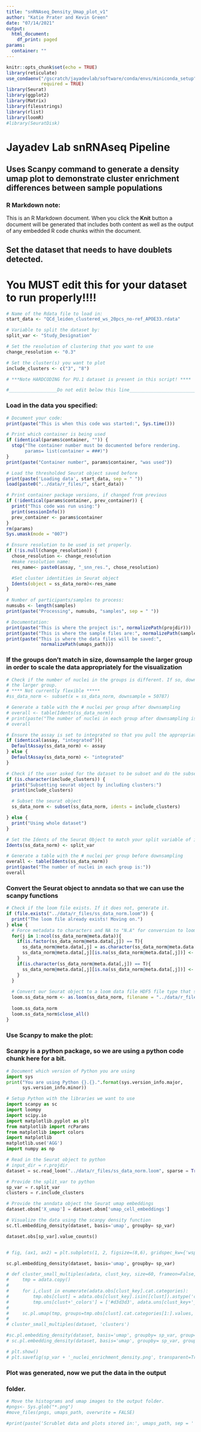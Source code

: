 ```yaml
---
title: "snRNAseq_Density_Umap_plot_v1"
author: "Katie Prater and Kevin Green"
date: "07/14/2021"
output:
  html_document:
    df_print: paged
params:
  container: ""
---
```


```r
knitr::opts_chunk$set(echo = TRUE)
library(reticulate)
use_condaenv("/gscratch/jayadevlab/software/conda/envs/miniconda_setup", 
             required = TRUE)
library(Seurat)
library(ggplot2)
library(Matrix)
library(filesstrings)
library(rlist)
library(loomR)
#library(SeuratDisk)
```
# Jayadev Lab snRNAseq Pipeline

## Uses Scanpy command to generate a density umap plot to demonstrate cluster enrichment differences between sample populations

### R Markdown note:
This is an R Markdown document. When you click the **Knit** button a document
will be generated that includes both content as well as the output of any
embedded R code chunks within the document.

## Set the dataset that needs to have doublets detected.
# You MUST edit this for your dataset to run properly!!!!
```r
# Name of the Rdata file to load in:
start_data <- "QCd_leiden_clustered_ws_20pcs_no-ref_APOE33.rdata"

# Variable to split the dataset by:
split_var <- "Study_Designation"

# Set the resolution of clustering that you want to use
change_resolution <- "0.3"

# Set the cluster(s) you want to plot
include_clusters <- c("3", "8")

# ***Note HARDCODING for PU.1 dataset is present in this script! ****

#__________________Do not edit below this line______________________________
```

### Load in the data you specified:
```r
# Document your code:
print(paste("This is when this code was started:", Sys.time()))

# Print which container is being used
if (identical(params$container, "")) {
  stop("The container number must be documented before rendering.
       params= list(container = ###)")
}
print(paste("Container number", params$container, "was used"))

# Load the thresholded Seurat object saved before
print(paste('Loading data', start_data, sep = " "))
load(paste0("../data/r_files/", start_data))

# Print container package versions, if changed from previous
if (!identical(params$container, prev_container)) {
  print("This code was run using:")
  print(sessionInfo())
  prev_container <- params$container
}
rm(params)
Sys.umask(mode = "007")

# Ensure resolution to be used is set properly.
if (!is.null(change_resolution)) {
  chose_resolution <- change_resolution
  #make resolution name:
  res_name<- paste0(assay, "_snn_res.", chose_resolution)

  #Set cluster identities in Seurat object
  Idents(object = ss_data_norm)<-res_name
}
```

```r
# Number of participants/samples to process:
numsubs <- length(samples)
print(paste("Processing", numsubs, "samples", sep = " "))

# Documentation:
print(paste("This is where the project is:", normalizePath(projdir)))
print(paste("This is where the sample files are:", normalizePath(sample_dir)))
print(paste("This is where the data files will be saved:",
             normalizePath(umaps_path)))
```

### If the groups don't match in size, downsample the larger group in order to scale the data appropriately for the visualization
```r

# Check if the number of nuclei in the groups is different. If so, downsample
# the larger group.
# **** Not currently flexible *****
#ss_data_norm <- subset(x = ss_data_norm, downsample = 50787)

# Generate a table with the # nuclei per group after downsampling
# overall <- table(Idents(ss_data_norm))
# print(paste("The number of nuclei in each group after downsampling is:"))
# overall

# Ensure the assay is set to integrated so that you pull the appropriate data
if (identical(assay, "integrated")){
  DefaultAssay(ss_data_norm) <- assay
} else {
  DefaultAssay(ss_data_norm) <- "integrated"
}

# Check if the user asked for the dataset to be subset and do the subset
if (is.character(include_clusters)) {
  print("Subsetting seurat object by including clusters:")
  print(include_clusters)

  # Subset the seurat object
  ss_data_norm <- subset(ss_data_norm, idents = include_clusters)

} else {
  print("Using whole dataset")
}

# Set the Idents of the Seurat Object to match your split variable of interest
Idents(ss_data_norm) <- split_var

# Generate a table with the # nuclei per group before downsampling
overall <- table(Idents(ss_data_norm))
print(paste("The number of nuclei in each group is:"))
overall

```

### Convert the Seurat object to anndata so that we can use the scanpy functions
```r
# Check if the loom file exists. If it does not, generate it.
if (file.exists("../data/r_files/ss_data_norm.loom")) {
  print("The loom file already exists! Moving on.")
} else {
  # Force metadata to characters and NA to "N.A" for conversion to loom
  for(j in 1:ncol(ss_data_norm@meta.data)){
    if(is.factor(ss_data_norm@meta.data[,j]) == T){
      ss_data_norm@meta.data[,j] = as.character(ss_data_norm@meta.data[,j]) # Force the variable type to be character
      ss_data_norm@meta.data[,j][is.na(ss_data_norm@meta.data[,j])] <- "N.A"
    }
    if(is.character(ss_data_norm@meta.data[,j]) == T){
      ss_data_norm@meta.data[,j][is.na(ss_data_norm@meta.data[,j])] <- "N.A"
    }
  }
  
  # Convert our Seurat object to a loom data file HDF5 file type that scanpy can read
  loom.ss_data_norm <- as.loom(ss_data_norm, filename = "../data/r_files/ss_data_norm.loom", verbose = FALSE)
  
  loom.ss_data_norm
  loom.ss_data_norm$close_all()
}

```

### Use Scanpy to make the plot:
### Scanpy is a python package, so we are using a python code chunk here for a bit.
```python
# Document which version of Python you are using
import sys
print("You are using Python {}.{}.".format(sys.version_info.major,
      sys.version_info.minor))

# Setup Python with the libraries we want to use
import scanpy as sc
import loompy
import scipy.io
import matplotlib.pyplot as plt
from matplotlib import rcParams
from matplotlib import colors
import matplotlib
matplotlib.use('AGG')
import numpy as np

# Read in the Seurat object to python
# input_dir = r.projdir
dataset = sc.read_loom("../data/r_files/ss_data_norm.loom", sparse = True, cleanup = False)

# Provide the split_var to python
sp_var = r.split_var
clusters = r.include_clusters

# Provide the anndata object the Seurat umap embeddings
dataset.obsm['X_umap'] = dataset.obsm['umap_cell_embeddings']

# Visualize the data using the scanpy density function
sc.tl.embedding_density(dataset, basis='umap', groupby= sp_var)

dataset.obs[sp_var].value_counts()


# fig, (ax1, ax2) = plt.subplots(1, 2, figsize=(8,6), gridspec_kw={'wspace':0.9})

sc.pl.embedding_density(dataset, basis='umap', groupby= sp_var)

# def cluster_small_multiples(adata, clust_key, size=60, frameon=False, legend_loc=None, **kwargs):
#     tmp = adata.copy()
# 
#     for i,clust in enumerate(adata.obs[clust_key].cat.categories):
#         tmp.obs[clust] = adata.obs[clust_key].isin([clust]).astype('category')
#         tmp.uns[clust+'_colors'] = ['#d3d3d3', adata.uns[clust_key+'_colors'][i]]
# 
#     sc.pl.umap(tmp, groups=tmp.obs[clust].cat.categories[1:].values, color=adata.obs[clust_key].cat.categories.tolist(), size=size, frameon=frameon, legend_loc=legend_loc, **kwargs)
# 
# cluster_small_multiples(dataset, 'clusters')

#sc.pl.embedding_density(dataset, basis='umap', groupby= sp_var, group=[[c] for c in dataset.obs[clusters].cat.categories])
# sc.pl.embedding_density(dataset, basis='umap', groupby= sp_var, group='AD')

# plt.show()
# plt.savefig(sp_var + '_nuclei_enrichment_density.png', transparent=True)


```

### Plot was generated, now we put the data in the output
### folder.
```r
# Move the histograms and umap images to the output folder.
#pngs<- Sys.glob("*.png")
#move_files(pngs, umaps_path, overwrite = FALSE)

#print(paste('Scrublet data and plots stored in:', umaps_path, sep = ' '))
```
